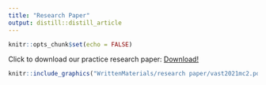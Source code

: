```yaml
---
title: "Research Paper"
output: distill::distill_article
---
```


```r
knitr::opts_chunk$set(echo = FALSE)
```

Click to download our practice research paper: [Download!](WrittenMaterials/research paper/vast2021mc2.pdf)

```r
knitr::include_graphics("WrittenMaterials/research paper/vast2021mc2.pdf")
```





